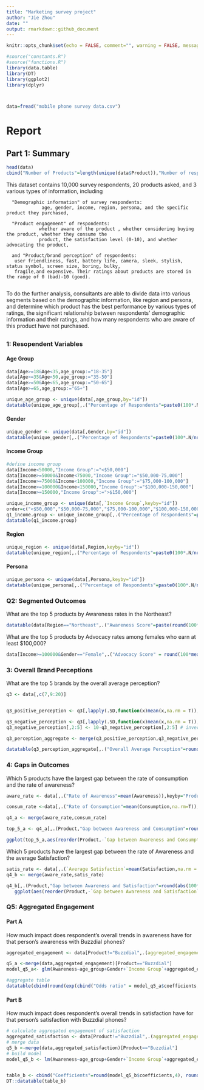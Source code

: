```yaml
---
title: "Marketing survey project"
author: "Jie Zhou"
date: ""
output: rmarkdown::github_document
---
```



```r
knitr::opts_chunk$set(echo = FALSE, comment="", warning = FALSE, message = FALSE, tidy.opts=list(width.cutoff=55), tidy = TRUE)
```

```r
#source("constants.R")
#source("functions.R")
library(data.table)
library(DT)
library(ggplot2)
library(dplyr)
```

```r
```

```r

```

```r
data=fread("mobile phone survey data.csv")
```


# Report {.tabset}

## Part 1:  Summary


```r
head(data)
cbind("Number of Products"=length(unique(data$Product)),"Number of respondents"=length(unique(data$id)))
```

This dataset contains 10,000 survey respondents, 20 products asked, and 3 various types of information, including
      
      "Demographic information" of survey respondents:
                 age, gender, income, region, persona, and the specific product they purchased,
                 
      "Product engagement" of respondents:  
                whether aware of the product , whether considering buying the product, whether they consume the 
                product, the satisfaction level (0-10), and whether advocating the product, 
                
      and "Product/brand perception" of respondents:
       user friendliness, fast, battery life, camera, sleek, stylish, status symbol, screen size, boring, bulky, 
       fragile,and expensive. Their ratings about products are stored in the range of 0 (bad)-10 (good).
       
To do the further analysis, consultants are able to divide data into various segments based on the demographic information, like region and persona, and determine which product has the best performance by various types of ratings, the significant relationship between respondents' demographic information and their ratings, and how many respondents who are aware of this product have not purchased.


## {.tabset}


### 1: Resopendent Variables {.tabset}

#### Age Group

```r
data[Age>=18&Age<35,age_group:="18-35"]
data[Age>=35&Age<50,age_group:="35-50"]
data[Age>=50&Age<65,age_group:="50-65"]
data[Age>=65,age_group:="65+"]

unique_age_group <- unique(data[,age_group,by="id"])
datatable(unique_age_group[,.("Percentage of Respondents"=paste0(100*.N/nrow(unique_age_group),"%")),keyby="age_group"])
```

#### Gender

```r
unique_gender <- unique(data[,Gender,by="id"])
datatable(unique_gender[,.("Percentage of Respondents"=paste0(100*.N/nrow(unique_gender),"%")),keyby="Gender"])
```

#### Income Group

```r
#define income group
data[Income<50000,"Income Group":="<$50,000"]
data[Income>=50000&Income<75000,"Income Group":="$50,000-75,000"]
data[Income>=75000&Income<100000,"Income Group":="$75,000-100,000"]
data[Income>=100000&Income<150000,"Income Group":="$100,000-150,000"]
data[Income>=150000,"Income Group":=">$150,000"]

unique_income_group <- unique(data[,`Income Group`,keyby="id"])
order=c("<$50,000","$50,000-75,000","$75,000-100,000","$100,000-150,000",">$150,000")
q1_income.group <- unique_income_group[,.("Percentage of Respondents"=paste0(100*.N/nrow(unique_income_group),"%")),keyby=`Income Group`]
datatable(q1_income.group)
```

#### Region
 
```r
unique_region <- unique(data[,Region,keyby="id"])
datatable(unique_region[,.("Percentage of Respondents"=paste0(100*.N/nrow(unique_region),"%")),keyby="Region"])
```

#### Persona

```r
unique_persona <- unique(data[,Persona,keyby="id"])
datatable(unique_persona[,.("Percentage of Respondents"=paste0(100*.N/nrow(unique_persona),"%")),keyby="Persona"])
```


### Q2:  Segmented Outcomes {.tabset}



What are the top 5 products by Awareness rates in the Northeast?

```r
datatable(data[Region=="Northeast",.("Awareness Score"=paste(round(100*sum(Awareness)/.N,2),"%")),keyby="Product"][order(-`Awareness Score`),.SD[1:5]])

```



What are the top 5 products by Advocacy rates among females who earn at least $100,000?

```r

data[Income>=100000&Gender=="Female",.("Advocacy Score" = round(100*mean(Advocacy, na.rm=T)/max(Advocacy, na.rm = T),2)), by = "Product"][order(-`Advocacy Score`),.SD[1:5]]

```





### 3:  Overall Brand Perceptions {.tabset}

What are the top 5 brands by the overall average perception?


```r
q3 <- data[,c(7,9:20)]


q3_positive_perception <- q3[,lapply(.SD,function(x)mean(x,na.rm = T)),keyby="Product",.SDcols=names(q3[,2:9])]# scores for postive perceptions

q3_negative_perception <- q3[,lapply(.SD,function(x)mean(x,na.rm = T)),keyby="Product",.SDcols=names(q3[,10:13])]# scores for negative perceptions
q3_negative_perception[,2:5] <- 10-q3_negative_perception[,2:5] # invert negative perception

q3_perception_aggregate <- merge(q3_positive_perception,q3_negative_perception)

datatable(q3_perception_aggregate[,.("Overall Average Perception"=round(rowMeans(.SD),4)),keyby="Product"][order(-`Overall Average Perception`),.SD[1:5]])
```


### 4: Gaps in Outcomes {.tabset}



Which 5 products have the largest gap between the rate of consumption and the rate of awareness?

```r

aware_rate <- data[,.("Rate of Awareness"=mean(Awareness)),keyby="Product"]

consum_rate <-data[,.("Rate of Consumption"=mean(Consumption,na.rm=T)),keyby="Product"]

q4_a <- merge(aware_rate,consum_rate)

top_5_a <- q4_a[,.(Product,"Gap between Awareness and Consumption"=round(100*abs(`Rate of Consumption`-`Rate of Awareness`),2))][order(-`Gap between Awareness and Consumption`),.SD[1:5]]

ggplot(top_5_a,aes(reorder(Product,-`Gap between Awareness and Consumption`),`Gap between Awareness and Consumption`,label =`Gap between Awareness and Consumption`))+geom_bar(stat="identity",fill="#f68060")+xlab("Product")+ylab("Difference between Awareness and Consumption (%)")+geom_text(aes(label =paste0(`Gap between Awareness and Consumption`,"%")),vjust=-0.5)

```


Which 5 products have the largest gap between the rate of Awareness and the average Satisfaction?

```r
satis_rate <- data[,.(`Average Satisfaction`=mean(Satisfaction,na.rm = T)),keyby="Product"]
q4_b <- merge(aware_rate,satis_rate)

q4_b[,.(Product,"Gap between Awareness and Satisfaction"=round(abs(100*`Rate of Awareness`-10*`Average Satisfaction`),2))][order(-`Gap between Awareness and Satisfaction`),.SD[1:5]]%>%
   ggplot(aes(reorder(Product,-`Gap between Awareness and Satisfaction`),`Gap between Awareness and Satisfaction`,label =`Gap between Awareness and Satisfaction`))+geom_bar(stat="identity",fill="blue")+xlab("Product")+ylab("Difference between Awareness and Satisfaction (%)")+geom_text(aes(label =`Gap between Awareness and Satisfaction`),vjust=-0.5)
```


### Q5: Aggregated Engagement {.tabset}

#### Part A

How much impact does respondent's overall trends in awareness have for that person's awareness with Buzzdial phones?

```r
aggregated_engagement <- data[Product!="Buzzdial",.(aggregated_engagement=ifelse(sum(Awareness,na.rm = T)==0, 0, mean(Awareness,na.rm = T))),by="id"]

q5_a <-merge(data,aggregated_engagement)[Product=="Buzzdial"]
model_q5_a<- glm(Awareness~age_group+Gender+`Income Group`+aggregated_engagement+Region+Persona,q5_a,family=binomial)

#aggregate table 
datatable(cbind(round(exp(cbind("Odds ratio" = model_q5_a$coefficients, confint(model_q5_a, level = 0.95))),4),"P values"=round(coef(summary(model_q5_a))[,'Pr(>|z|)'],4)))

```

#### Part B

How much impact does respondent's overall trends in satisfaction have for that person's satisfaction with Buzzdial phones?

```r
# calculate aggregated engagement of satisfaction
aggregated_satisfaction <- data[Product!="Buzzdial",.(aggregated_engagement=ifelse(sum(Satisfaction,na.rm = T)==0, 0, mean(Satisfaction,na.rm = T)/10)),by="id"]
# merge data
q5_b <-merge(data,aggregated_satisfaction)[Product=="Buzzdial"]
# build model
model_q5_b <- lm(Awareness~age_group+Gender+`Income Group`+aggregated_engagement+Region+Persona,q5_b)


table_b <- cbind("Coefficients"=round(model_q5_b$coefficients,4), round(confint(model_q5_b,level = 0.95),4),"P values"=round(coef(summary(model_q5_b))[,4],4))
DT::datatable(table_b)

```

